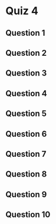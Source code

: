 # Quiz 4

## Question 1


## Question 2


## Question 3


## Question 4


## Question 5


## Question 6


## Question 7


## Question 8


## Question 9


## Question 10


